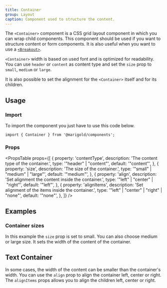 ```yaml
---
title: Container
group: Layout
caption: Component used to structure the content.
---
```


The `<Container>` component is a CSS grid layout component in which you can wrap child components. This component should be used if you want to structure content or form components. It is also useful when you want to use a [`<Breakout>`](/components/breakout/).

`<Container>` width is based on used font and is optimized for readability. You can use `header` or `content` as content type and set the `size` prop to `small`, `medium` or `large`.

It is also possible to set the alignment for the `<Container>` itself and for its children.

## Usage

### Import

To import the component you just have to use this code below.

```tsx
import { Container } from '@marigold/components';
```

### Props

<PropsTable
  props={[
    {
      property: 'contentType',
      description: 'The content type of the container.',
      type: '"header" | "content"',
      default: '"content"',
    },
    {
      property: 'size',
      description: 'The size of the container.',
      type: '"small" | "medium" | "large"',
      default: '"medium"',
    },
    {
      property: 'align',
      description: 'Set alignment the content inside the container.',
      type: '"left" | "center" | "right"',
      default: '"left"',
    },
    {
      property: 'alignItems',
      description: 'Set alignment of the items inside the container.',
      type: '"left" | "center" | "right" | "none"',
      default: '"none"',
    },
  ]}
/>

## Examples

### Container sizes

In this example the `size` prop is set to small. You can also choose medium or large size. It sets the width of the content of the container.

<ComponentDemo file="./small-container.demo.tsx" />

## Text Container

In some cases, the width of the content can be smaller than the container's width. You can use the `align` prop to align the container left, center or right. The `alignItems` props allows you to align the children left, center or right.

<ComponentDemo file="./full-container.demo.tsx" />
